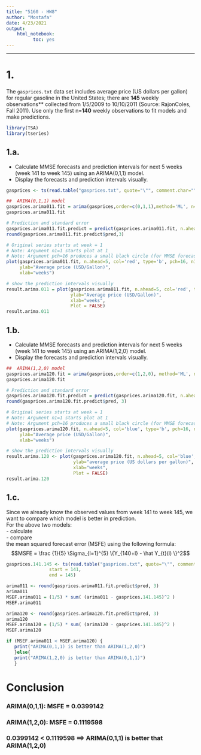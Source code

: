 ---
title: "5160 - HW8"
author: "Mostafa"
date: 4/23/2021
output: 
    html_notebook:
          toc: yes
---

---

# 1.      
The `gasprices.txt` data set includes average price (US dollars per gallon) for regular gasoline in the United States; there are **145** weekly observations** collected from 1/5/2009 to 10/10/2011 (Source: RajonColes, Fall 2011). Use only the first n=**140** weekly observations to fit models and make predictions.

```{r cars}
library(TSA) 
library(tseries) 
```

## 1.a.      
- Calculate MMSE forecasts and prediction intervals for next 5 weeks (week 141 to week 145) using an ARIMA(0,1,1) model.     
- Display the forecasts and prediction intervals visually.

```{r}
gasprices <- ts(read.table("gasprices.txt", quote="\"", comment.char=""),start = 1, end = 140)

##  ARIMA(0,1,1) model
gasprices.arima011.fit = arima(gasprices,order=c(0,1,1),method='ML', n=140)
gasprices.arima011.fit

# Prediction and standard error
gasprices.arima011.fit.predict = predict(gasprices.arima011.fit, n.ahead=5)
round(gasprices.arima011.fit.predict$pred,3)

# Original series starts at week = 1
# Note: Argument n1=1 starts plot at 1
# Note: Argument pch=16 produces a small black circle (for MMSE forecasts)
plot(gasprices.arima011.fit, n.ahead=5, col='red', type='b', pch=16, n1=1, 
     ylab="Average price (USD/Gallon)", 
     xlab="weeks")

# show the prediction intervals visually
result.arima.011 = plot(gasprices.arima011.fit, n.ahead=5, col='red', type='b', pch=16, n1=1, 
                        ylab="Average price (USD/Gallon)", 
                        xlab="weeks", 
                        Plot = FALSE)
result.arima.011
```

## 1.b.    
- Calculate MMSE forecasts and prediction intervals for next 5 weeks (week 141 to week 145) using an ARIMA(1,2,0) model.        
- Display the forecasts and prediction intervals visually.

```{r}
##  ARIMA(1,2,0) model
gasprices.arima120.fit = arima(gasprices,order=c(1,2,0), method='ML', n=140)
gasprices.arima120.fit

# Prediction and standard error
gasprices.arima120.fit.predict = predict(gasprices.arima120.fit, n.ahead=5)
round(gasprices.arima120.fit.predict$pred, 3)

# Original series starts at week = 1
# Note: Argument n1=1 starts plot at 1
# Note: Argument pch=16 produces a small black circle (for MMSE forecasts)
plot(gasprices.arima120.fit, n.ahead=5, col='blue', type='b', pch=16, n1=1, 
     ylab="Average price (USD/Gallon)", 
     xlab="weeks")

# show the prediction intervals visually
result.arima.120 <- plot(gasprices.arima120.fit, n.ahead=5, col='blue', type='b', pch=16, n1=1, 
                         ylab="average price (US dollars per gallon)", 
                         xlab="weeks", 
                         Plot = FALSE)
result.arima.120
```
## 1.c.     
Since we already know the observed values from week 141 to week 145, we want to compare which model is better in prediction.     
For the above two models:     
- calculate    
- compare    
the mean squared forecast error (MSFE) using the following formula:     
$$MSFE = \frac {1}{5} \Sigma_{l=1}^{5} \{Y_{140+l} - \hat Y_{t}(l) \}^2$$
```{r}
gasprices.141.145 <- ts(read.table("gasprices.txt", quote="\"", comment.char=""),
                start = 141, 
                end = 145)

arima011 <- round(gasprices.arima011.fit.predict$pred, 3)
arima011
MSEF.arima011 = (1/5) * sum( (arima011 - gasprices.141.145)^2 )
MSEF.arima011

arima120 <- round(gasprices.arima120.fit.predict$pred, 3)
arima120
MSEF.arima120 = (1/5) * sum( (arima120 - gasprices.141.145)^2 )
MSEF.arima120 

if (MSEF.arima011 < MSEF.arima120) {
   print("ARIMA(0,1,1) is better than ARIMA(1,2,0)")
   }else{
   print("ARIMA(1,2,0) is better than ARIMA(0,1,1)")
   }
```

# Conclusion    

### ARIMA(0,1,1): MSFE = 0.0399142
### ARIMA(1,2,0): MSFE = 0.1119598
### 0.0399142 < 0.1119598 ==> ARIMA(0,1,1) is better that ARIMA(1,2,0)

